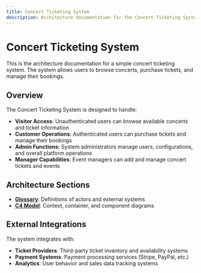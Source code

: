```yaml
---
title: Concert Ticketing System
description: Architecture documentation for the Concert Ticketing System homework project
---
```


# Concert Ticketing System

This is the architecture documentation for a simple concert ticketing system. The system allows users to browse concerts, purchase tickets, and manage their bookings.

## Overview

The Concert Ticketing System is designed to handle:

- **Visitor Access**: Unauthenticated users can browse available concerts and ticket information
- **Customer Operations**: Authenticated users can purchase tickets and manage their bookings
- **Admin Functions**: System administrators manage users, configurations, and overall platform operations
- **Manager Capabilities**: Event managers can add and manage concert tickets and events

## Architecture Sections

- **[Glossary](./glossary)**: Definitions of actors and external systems
- **[C4 Model](./c4)**: Context, container, and component diagrams

## External Integrations

The system integrates with:

- **Ticket Providers**: Third-party ticket inventory and availability systems
- **Payment Systems**: Payment processing services (Stripe, PayPal, etc.)
- **Analytics**: User behavior and sales data tracking systems
